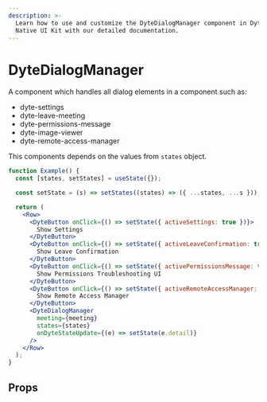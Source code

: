 ```yaml
---
description: >-
  Learn how to use and customize the DyteDialogManager component in Dyte's React
  Native UI Kit with our detailed documentation.
---
```


# DyteDialogManager

A component which handles all dialog elements in a component such as:

- dyte-settings
- dyte-leave-meeting
- dyte-permissions-message
- dyte-image-viewer
- dyte-remote-access-manager

This components depends on the values from `states` object.

```jsx
function Example() {
  const [states, setStates] = useState({});

  const setState = (s) => setStates((states) => ({ ...states, ...s }));

  return (
    <Row>
      <DyteButton onClick={() => setState({ activeSettings: true })}>
        Show Settings
      </DyteButton>
      <DyteButton onClick={() => setState({ activeLeaveConfirmation: true })}>
        Show Leave Confirmation
      </DyteButton>
      <DyteButton onClick={() => setState({ activePermissionsMessage: true })}>
        Show Permissions Troubleshooting UI
      </DyteButton>
      <DyteButton onClick={() => setState({ activeRemoteAccessManager: true })}>
        Show Remote Access Manager
      </DyteButton>
      <DyteDialogManager
        meeting={meeting}
        states={states}
        onDyteStateUpdate={(e) => setState(e.detail)}
      />
    </Row>
  );
}
```

## Props

<PropsTable of="dyte-dialog-manager" />

<head>
  <title>React Native UI Kit DyteDialogManager</title>
</head>
